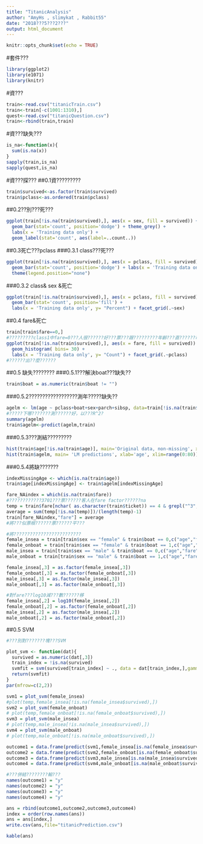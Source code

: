 ```yaml
---
title: "TitanicAnalysis"
author: "AmyHs , slimykat , Rabbit55"
date: "2018???5???2???"
output: html_document
---
```


```r
knitr::opts_chunk$set(echo = TRUE)
```
#套件???
```r
library(ggplot2)
library(e1071)
library(knitr)
```

#資???
```r
train<-read.csv("titanicTrain.csv")
train<-train[-c(1001:1310),]
quest<-read.csv("titanicQuestion.csv")
train<-rbind(train,train)
```

#資???缺失???
```r
is_na<-function(x){
  sum(is.na(x))
}
sapply(train,is_na)
sapply(quest,is_na)
```

#資???探???
##0.1資?????????
```r
train$survived<-as.factor(train$survived)
train$pclass<-as.ordered(train$pclass)
```

##0.2??別???死???
```r
ggplot(train[!is.na(train$survived),], aes(x = sex, fill = survived)) +
  geom_bar(stat='count', position='dodge') + theme_grey() +
  labs(x = 'Training data only') +
  geom_label(stat='count', aes(label=..count..))
```

##0.3死亡???pclass
###0.3.1 class???死???
```r
ggplot(train[!is.na(train$survived),], aes(x = pclass, fill = survived)) +
  geom_bar(stat='count', position='dodge') + labs(x = 'Training data only') +
  theme(legend.position="none") 
```

###0.3.2 class& sex &死亡
```r
ggplot(train[!is.na(train$survived),], aes(x = pclass, fill = survived)) +
  geom_bar(stat='count', position='fill') +
  labs(x = 'Training data only', y= "Percent") + facet_grid(.~sex) 
```

##0.4 fare&死亡
```r
train[train$fare==0,]
#?????????class1中fare=0???人很??????好???票???跟?????????年齡???直??????聯??????出???
ggplot(train[!is.na(train$survived),], aes(x = fare, fill = survived)) +
  geom_histogram( bins= 30) +
  labs(x = 'Training data only', y= "Count") + facet_grid(.~pclass)
#??????出??麼??????
```

##0.5 缺失????????
###0.5.1???解決boat???缺失??
```r
train$boat = as.numeric(train$boat != "")
```

###0.5.2??????????????????測年?????缺失??
```r
agelm <- lm(age ~ pclass+boat+sex+parch+sibsp, data=train[!is.na(train$age),])
#?????下哪???????測??????好，以???R^2?
summary(agelm)
train$agelm<-predict(agelm,train)
```

###0.5.3???測結?????????
```r
hist(train$age[!is.na(train$age)], main='Original data, non-missing', xlab='age')
hist(train$agelm, main= 'LM predictions', xlab='age', xlim=range(0:80))
```

###0.5.4將缺???????
```r
indexMissingAge <- which(is.na(train$age))
train$age[indexMissingAge] <- train$agelm[indexMissingAge]

fare_NAindex = which(is.na(train$fare))
#????????????3701???票??????客人在fare factor??????na
temp = train$fare[nchar( as.character(train$ticket)) == 4 & grepl("^3",as.character(train$ticket))]
average = sum(temp[!is.na(temp)])/(length(temp)-1)
train[fare_NAindex,"fare"] = average
#將???似票根??????票??????平???

#將?????????????????????????
female_insea = train[train$sex == "female" & train$boat == 0,c("age","fare","survived")]
female_onboat = train[train$sex == "female" & train$boat == 1,c("age","fare","survived")]
male_insea = train[train$sex == "male" & train$boat == 0,c("age","fare","survived")]
male_onboat = train[train$sex == "male" & train$boat == 1,c("age","fare","survived")]

female_insea[,3] = as.factor(female_insea[,3])
female_onboat[,3] = as.factor(female_onboat[,3])
male_insea[,3] = as.factor(male_insea[,3])
male_onboat[,3] = as.factor(male_onboat[,3])

#對fare???log10減???數??????移
female_insea[,2] = log10(female_insea[,2])
female_onboat[,2] = as.factor(female_onboat[,2])
male_insea[,2] = as.factor(male_insea[,2])
male_onboat[,2] = as.factor(male_onboat[,2])
```

##0.5 SVM
```r
#???別對???????塊???SVM

plot_svm <- function(dat){
  survived = as.numeric(dat[,3])
  train_index = !is.na(survived)
  svmfit = svm(survived[train_index] ~ ., data = dat[train_index,],gamma = 1, cost = 100)
  return(svmfit)
}
par(mfrow=c(2,2))

svm1 = plot_svm(female_insea)
#plot(temp,female_insea[!is.na(female_insea$survived),])
svm2 = plot_svm(female_onboat)
# plot(temp,female_onboat[!is.na(female_onboat$survived),])
svm3 = plot_svm(male_insea)
# plot(temp,male_insea[!is.na(male_insea$survived),])
svm4 = plot_svm(male_onboat)
# plot(temp,male_onboat[!is.na(male_onboat$survived),])

outcome1 = data.frame(predict(svm1,female_insea[is.na(female_insea$survived),c(1:2)]))
outcome2 = data.frame(predict(svm2,female_onboat[is.na(female_onboat$survived),c(1:2)]))
outcome3 = data.frame(predict(svm3,male_insea[is.na(male_insea$survived),c(1:2)]))
outcome4 = data.frame(predict(svm4,male_onboat[is.na(male_onboat$survived),c(1:2)]))

#???併結????????輸???
names(outcome1) = "y"
names(outcome2) = "y"
names(outcome3) = "y"
names(outcome4) = "y"

ans = rbind(outcome1,outcome2,outcome3,outcome4)
index = order(row.names(ans))
ans = ans[index,]
write.csv(ans,file="titanicPrediction.csv")

kable(ans)
```

